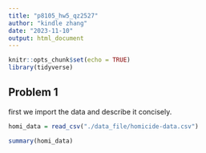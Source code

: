 ```yaml
---
title: "p8105_hw5_qz2527"
author: "kindle zhang"
date: "2023-11-10"
output: html_document
---
```


```r
knitr::opts_chunk$set(echo = TRUE)
library(tidyverse)
```

## Problem 1


first we import the data and describe it concisely.

```r
homi_data = read_csv("./data_file/homicide-data.csv")

summary(homi_data)
```

